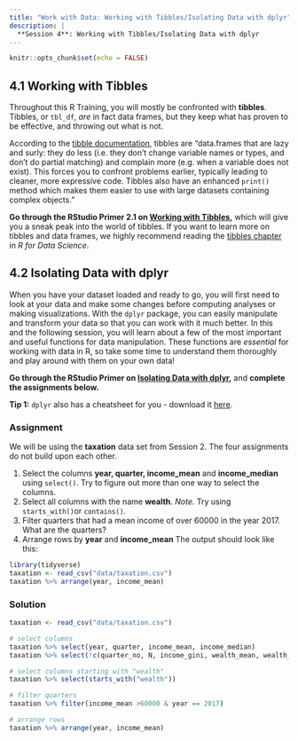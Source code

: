 ```yaml
---
title: "Work with Data: Working with Tibbles/Isolating Data with dplyr"
description: |
  **Session 4**: Working with Tibbles/Isolating Data with dplyr
---
```


```r
knitr::opts_chunk$set(echo = FALSE)
```

## 4.1 Working with Tibbles

Throughout this R Training, you will mostly be confronted with **tibbles**. Tibbles, or `tbl_df`, *are* in fact data frames, but they keep what has proven to be effective, and throwing out what is not. 

According to the [tibble documentation](https://tibble.tidyverse.org/), tibbles are "data.frames that are lazy and surly: they do less (i.e. they don’t change variable names or types, and don’t do partial matching) and complain more (e.g. when a variable does not exist). This forces you to confront problems earlier, typically leading to cleaner, more expressive code. Tibbles also have an enhanced `print()` method which makes them easier to use with large datasets containing complex objects."

**Go through the RStudio Primer 2.1 on [Working with Tibbles](https://rstudio.cloud/learn/primers/2.1),** which will give you a sneak peak into the world of tibbles. If you want to learn more on tibbles and data frames, we highly recommend reading the [tibbles chapter](https://r4ds.had.co.nz/tibbles.html) in *R for Data Science*. 


## 4.2 Isolating Data with dplyr

When you have your dataset loaded and ready to go, you will first need to look at your data and make some changes before computing analyses or making visualizations. With the `dplyr` package, you can easily manipulate and transform your data so that you can work with it much better. In this and the following session, you will learn about a few of the most important and useful functions for data manipulation. These functions are *essential* for working with data in R, so take some time to understand them thoroughly and play around with them on your own data!

**Go through the RStudio Primer on [Isolating Data with dplyr](https://rstudio.cloud/learn/primers/2.2),** and **complete the assignments below.**

**Tip 1:** `dplyr` also has a cheatsheet for you - download it [here](resources/session4/data-transformation.pdf).

### Assignment

We will be using the **taxation** data set from Session 2. The four assignments do not build upon each other.

  1. Select the columns **year, quarter, income_mean** and **income_median** using `select()`. Try to figure out more than one way to select the columns.
  2. Select all columns with the name **wealth**. *Note.* Try using `starts_with()`or `contains()`.
  3. Filter quarters that had a mean income of over 60000 in the year 2017. What are the quarters?
  4. Arrange rows by **year** and **income_mean** The output should look like this:
```r
library(tidyverse)
taxation <- read_csv("data/taxation.csv")
taxation %>% arrange(year, income_mean)
```


### Solution

```r
taxation <- read_csv("data/taxation.csv")

# select columns
taxation %>% select(year, quarter, income_mean, income_median)
taxation %>% select(!c(quarter_no, N, income_gini, wealth_mean, wealth_median, wealth_gini))

# select columns starting with "wealth"
taxation %>% select(starts_with("wealth"))

# filter quarters
taxation %>% filter(income_mean >60000 & year == 2017)

# arrange rows 
taxation %>% arrange(year, income_mean)
```
